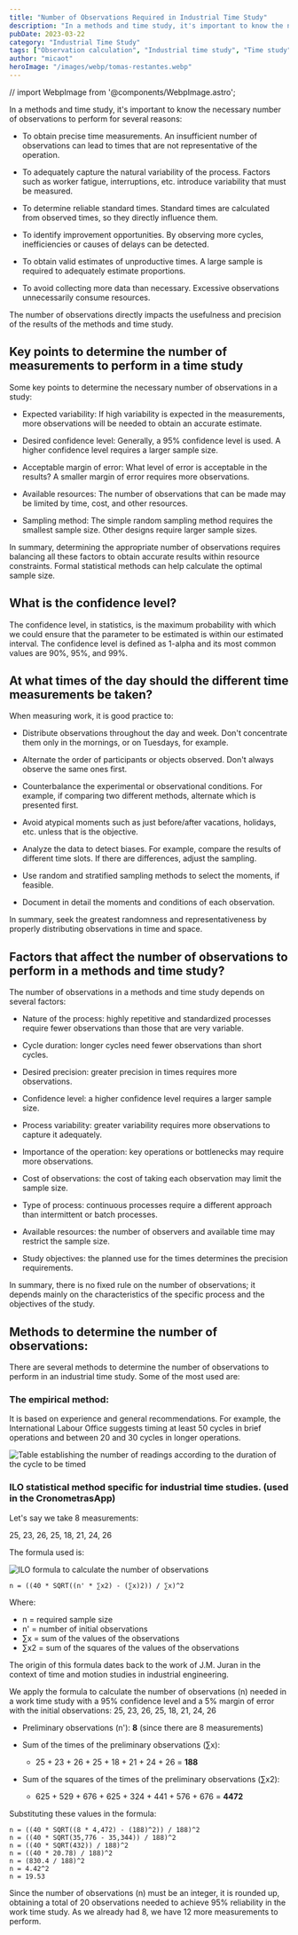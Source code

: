 ```yaml
---
title: "Number of Observations Required in Industrial Time Study"
description: "In a methods and time study, it's important to know the necessary number of observations to obtain accurate measurements and capture process variability."
pubDate: 2023-03-22
category: "Industrial Time Study"
tags: ["Observation calculation", "Industrial time study", "Time study", "ILO formula", "Methods engineering", "Margin of error", "Work measurement", "Confidence level", "Sample size", "Process variability"]
author: "micaot"
heroImage: "/images/webp/tomas-restantes.webp"
---
```

// import WebpImage from '@components/WebpImage.astro';


In a methods and time study, it's important to know the necessary number of observations to perform for several reasons:

- To obtain precise time measurements. An insufficient number of observations can lead to times that are not representative of the operation.

- To adequately capture the natural variability of the process. Factors such as worker fatigue, interruptions, etc. introduce variability that must be measured.

- To determine reliable standard times. Standard times are calculated from observed times, so they directly influence them.

- To identify improvement opportunities. By observing more cycles, inefficiencies or causes of delays can be detected.

- To obtain valid estimates of unproductive times. A large sample is required to adequately estimate proportions.

- To avoid collecting more data than necessary. Excessive observations unnecessarily consume resources.

The number of observations directly impacts the usefulness and precision of the results of the methods and time study.

## Key points to determine the number of measurements to perform in a time study

Some key points to determine the necessary number of observations in a study:

- Expected variability: If high variability is expected in the measurements, more observations will be needed to obtain an accurate estimate.

- Desired confidence level: Generally, a 95% confidence level is used. A higher confidence level requires a larger sample size.

- Acceptable margin of error: What level of error is acceptable in the results? A smaller margin of error requires more observations.

- Available resources: The number of observations that can be made may be limited by time, cost, and other resources.

- Sampling method: The simple random sampling method requires the smallest sample size. Other designs require larger sample sizes.

In summary, determining the appropriate number of observations requires balancing all these factors to obtain accurate results within resource constraints. Formal statistical methods can help calculate the optimal sample size.

## What is the confidence level?

The confidence level, in statistics, is the maximum probability with which we could ensure that the parameter to be estimated is within our estimated interval. The confidence level is defined as 1-alpha and its most common values are 90%, 95%, and 99%.

## At what times of the day should the different time measurements be taken?

When measuring work, it is good practice to:

- Distribute observations throughout the day and week. Don't concentrate them only in the mornings, or on Tuesdays, for example.

- Alternate the order of participants or objects observed. Don't always observe the same ones first.

- Counterbalance the experimental or observational conditions. For example, if comparing two different methods, alternate which is presented first.

- Avoid atypical moments such as just before/after vacations, holidays, etc. unless that is the objective.

- Analyze the data to detect biases. For example, compare the results of different time slots. If there are differences, adjust the sampling.

- Use random and stratified sampling methods to select the moments, if feasible.

- Document in detail the moments and conditions of each observation.

In summary, seek the greatest randomness and representativeness by properly distributing observations in time and space.

## Factors that affect the number of observations to perform in a methods and time study?

The number of observations in a methods and time study depends on several factors:

- Nature of the process: highly repetitive and standardized processes require fewer observations than those that are very variable.

- Cycle duration: longer cycles need fewer observations than short cycles.

- Desired precision: greater precision in times requires more observations.

- Confidence level: a higher confidence level requires a larger sample size.

- Process variability: greater variability requires more observations to capture it adequately.

- Importance of the operation: key operations or bottlenecks may require more observations.

- Cost of observations: the cost of taking each observation may limit the sample size.

- Type of process: continuous processes require a different approach than intermittent or batch processes.

- Available resources: the number of observers and available time may restrict the sample size.

- Study objectives: the planned use for the times determines the precision requirements.

In summary, there is no fixed rule on the number of observations; it depends mainly on the characteristics of the specific process and the objectives of the study.

## Methods to determine the number of observations:

There are several methods to determine the number of observations to perform in an industrial time study. Some of the most used are:

### The empirical method:

It is based on experience and general recommendations. For example, the International Labour Office suggests timing at least 50 cycles in brief operations and between 20 and 30 cycles in longer operations.

<img src="/images/webp/default.webp" alt="Table establishing the number of readings according to the duration of the cycle to be timed" />

### ILO statistical method specific for industrial time studies. (used in the CronometrasApp)

Let's say we take 8 measurements:

25, 23, 26, 25, 18, 21, 24, 26

The formula used is:

<img src="/images/webp/default.webp" alt="ILO formula to calculate the number of observations" />

```plaintext
n = ((40 * SQRT((n' * ∑x2) - (∑x)2)) / ∑x)^2
```

Where:

- n = required sample size
- n' = number of initial observations
- ∑x = sum of the values of the observations
- ∑x2 = sum of the squares of the values of the observations

The origin of this formula dates back to the work of J.M. Juran in the context of time and motion studies in industrial engineering.

We apply the formula to calculate the number of observations (n) needed in a work time study with a 95% confidence level and a 5% margin of error with the initial observations: 25, 23, 26, 25, 18, 21, 24, 26

- Preliminary observations (n'): **8** (since there are 8 measurements)

- Sum of the times of the preliminary observations (∑x):
  - 25 + 23 + 26 + 25 + 18 + 21 + 24 + 26 = **188**

- Sum of the squares of the times of the preliminary observations (∑x2):
  - 625 + 529 + 676 + 625 + 324 + 441 + 576 + 676 = **4472**



Substituting these values in the formula:

```plaintext
n = ((40 * SQRT((8 * 4,472) - (188)^2)) / 188)^2
n = ((40 * SQRT(35,776 - 35,344)) / 188)^2
n = ((40 * SQRT(432)) / 188)^2
n = ((40 * 20.78) / 188)^2
n = (830.4 / 188)^2
n = 4.42^2
n = 19.53
```

Since the number of observations (n) must be an integer, it is rounded up, obtaining a total of 20 observations needed to achieve 95% reliability in the work time study. As we already had 8, we have 12 more measurements to perform.
